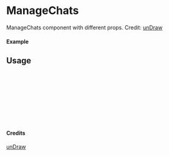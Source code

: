
<Meta of={ManageChats} title="unDraw/ManageChats" />

# ManageChats

ManageChats component with different props.
Credit: [unDraw](https://undraw.co/illustrations)

#### Example

<Canvas of={ManageChats.Primary} />

## Usage

```ts
import { ManageChats } from "yadl-ui";

const Example = () => {
  return (
      <ManageChats />
  );
};

export default Example;
```

#### Credits
[unDraw](https://undraw.co/illustrations)
